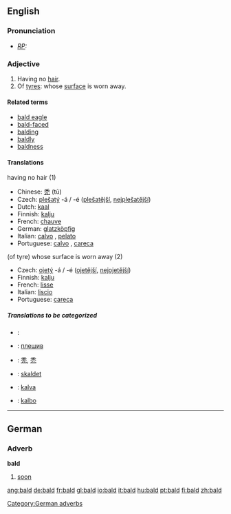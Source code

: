 ==English==

===Pronunciation===
* ''[[RP]]:'' {{IPA|/bɔːld/}}

===Adjective===
{{en-adj-er}}
# Having no [[hair]].
# Of [[tyre]]s: whose [[surface]] is worn away.

====Related terms====
*[[bald eagle]]
*[[bald-faced]]
*[[balding]]
*[[baldly]]
*[[baldness]]

====Translations====
;having no hair (1)
{{top}}
*Chinese: [[禿]] (tū)
*Czech: [[plešatý]] -á / -é ([[plešatější]], [[nejplešatější]])
*Dutch: [[kaal]]
*Finnish: [[kalju#Finnish|kalju]]
*French: [[chauve]]
*German: [[glatzköpfig]]
*Italian: [[calvo]] {{m}}, [[pelato]] {{m}}
*Portuguese: [[calvo]] , [[careca]] {{m}}
{{mid}}
{{bottom}}

;(of tyre) whose surface is worn away (2)
{{top}}
*Czech: [[ojetý]] -á / -é ([[ojetější]], [[nejojetější]])
*Finnish: [[kalju#Finnish|kalju]]
*French: [[lisse]]
*Italian: [[liscio]]
*Portuguese: [[careca]] {{m}}
{{mid}}
{{bottom}}

=====Translations to be categorized=====
{{checktrans}}
*{{ttbc|Arabic}}: {{ARchar|[[أصلع]]}}
*{{ttbc|Bulgarian}}: [[плешив]] {{m}}
*{{ttbc|CJKV Characters}}: [[秃]], [[禿]]
*{{ttbc|Danish}}: [[skaldet]]
*{{ttbc|Ido}}: [[kalva]]
*{{ttbc|Tagalog}}: [[kalbo]]

----

==German==
===Adverb===
'''bald'''
# [[soon]]

[[Category:German adverbs]]

[[ang:bald]]
[[de:bald]]
[[fr:bald]]
[[gl:bald]]
[[io:bald]]
[[it:bald]]
[[hu:bald]]
[[pt:bald]]
[[fi:bald]]
[[zh:bald]]